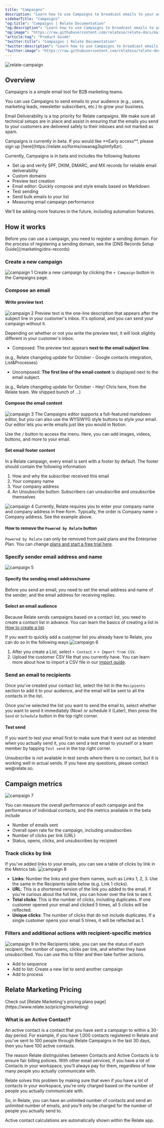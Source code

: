 ```yaml
---
title: "Campaigns"
description: "Learn how to use Campaigns to broadcast emails to your audience."
sidebarTitle: "Campaigns"
"og:title": "Campaigns | Relate Documentation"
"og:description": "Learn how to use Campaigns to broadcast emails to your audience."
"og:image": "https://raw.githubusercontent.com/relateso/relate-docs/main/docs/images/relatecampaigns.png"
"article:tag": "Product Guide"
"twitter:title": "Campaigns | Relate Documentation"
"twitter:description": "Learn how to use Campaigns to broadcast emails to your audience."
"twitter:image": "https://raw.githubusercontent.com/relateso/relate-docs/main/docs/images/relatecampaigns.png"
---
```


![relate-campaign](/images/features/relatecampaigns.png)

## Overview

Campaigns is a simple email tool for B2B marketing teams. 

You can use Campaigns to send emails to your audience (e.g., users, marketing leads, newsletter subscribers, etc.) to grow your business.

Email Deliverability is a top priority for Relate campaigns.
We make sure all technical setups are in place and assist in ensuring that the emails you send to your customers are delivered safely to their inboxes and not marked as spam.

<Note>
  Campaigns is currently in beta. If you would like **Early access**, please sign up [here](https://relate.so/forms/owanag3splmfy6zr).
</Note>

Currently, Campaigns is in beta and includes the following features 

- Set up and verify SPF, DKIM, DMARC, and MX records for reliable email deliverability
- Custom domains
- Preview text creation
- Email editor: Quickly compose and style emails based on Markdown
- Test sending
- Send bulk emails to your list
- Measuring email campaign performance

We'll be adding more features in the future, including automation features. 

## How it works
<Note>
  Before you can use a campaign, you need to register a sending domain. For the process of registering a sending domain, see the [DNS Records Setup Guide](/marketing/dns-records)
</Note>

### Create a new campaign
![campaign 1](/images/features/add-new-campaign.png)
Create a new campaign by clicking the `+ Campaign` button in the Campaigns page.

### Compose an email
#### Write preview text
![campaign 2](/images/features/campaign-preview-text.png)
Preview text is the one-line description that appears after the subject line in your customer's inbox.
It's optional, and you can send your campaign without it.

Depending on whether or not you write the preview text, it will look slightly different in your customer's inbox.
- Composed: The preview text appears **next to the email subject line**.

(e.g., Relate changelog update for October - Google contacts integration, List&Processes)

- Uncomposed: **The first line of the email content** is displayed next to the email subject.

(e.g., Relate changelog update for October - Hey! Chris here, from the Relate team. We shipped bunch of ...)

#### Compose the email content
![campaign 3](/images/features/email-editor.png)
The Campaigns editor supports a full-featured markdown editor, but you can also use the WYSIWYG style buttons to style your email.
Our editor lets you write emails just like you would in Notion.

Use the `/` button to access the menu. Here, you can add images, videos, buttons, and more to your email.

#### Set email footer content
In a Relate campaign, every email is sent with a footer by default.
The footer should contain the following information
1. How and why the subscriber received this email
2. Your company name
3. Your company address
4. An Unsubscribe button: Subscribers can unsubscribe and unsubscribe themselves

![campaign 4](/images/features/email-footer.png)
Currently, Relate requires you to enter your company name and company address in free-form.
Typically, the order is Company name > Company address. See the example above.

#### How to remove the `Powered by Relate` button
`Powered by Relate` can only be removed from paid plans and the Enterprise Plan.
You can change [plans and start a free trial here](https://admin.relate.so/workspaces/settings/plans).

### Specify sender email address and name
![campaign 5](/images/features/sender-identification.png)

#### Specify the sending email address/name
Before you send an email, you need to set the email address and name of the sender, and the email address for receiving replies.

#### Select an email audience
Because Relate sends campaigns based on a contact list, you need to create a contact list in advance.
You can learn the basics of creating a list in [How to create a list](https://www.relate.so/changelog/lists-and-processes).

If you want to quickly add a customer list you already have to Relate, you can do so in the following ways
![campaign 6](/images/features/campaign-import-csv.png)
1. After you create a List, select `+ Contact` > `+ Import from CSV`.
2. Upload the customer CSV file that you currently have. You can learn more about how to import a CSV file in our [import guide](setup/import).

### Send an email to recipients
Once you've created your contact list, select the list in the `Recipients` section to add it to your audience, and the email will be sent to all the contacts in the list.

Once you've selected the list you want to send the email to, select whether you want to send it immediately (Now) or schedule it (Later), then press the `Send` or `Schedule` button in the top right corner.

#### Test send
If you want to test your email first to make sure that it went out as intended when you actually send it, you can send a test email to yourself or a team member by tapping `Test send` in the top right corner.

<Info>
Unsubscribe is not available in test sends where there is no contact, but it is working well in actual sends. If you have any questions, please contact we@relate.so.
</Info>


## Campaign metrics
![campaign 7](/images/features/campaign-metrics.png)

You can measure the overall performance of each campaign and the performance of individual contacts, and the metrics available in the beta include

- Number of emails sent
- Overall open rate for the campaign, including unsubscribes
- Number of clicks per link (URL)
- Status, opens, clicks, and unsubscribes by recipient

### Track clicks by link
If you've added links to your emails, you can see a table of clicks by link in the Metrics tab.
![campaign 8](/images/features/campaign-link-metrics.png)
- **Links**: Number the links and give them names, such as Links 1, 2, 3. Use the same in the Recipients table below (e.g. Link 1 clicks).
- **URL**: This is a shortened version of the link you added to the email. If you're curious about the full link, you can hover over the link to see it.
- **Total clicks**: This is the number of clicks, including duplicates. If one customer opened your email and clicked 5 times, all 5 clicks will be reflected.
- **Unique clicks**: The number of clicks that do not include duplicates. If a single customer opens your email 5 times, it will be reflected as 1.

### Filters and additional actions with recipient-specific metrics
![campaign 9](/images/features/campaign-recipients-metrics.png)
In the Recipients table, you can see the status of each recipient, the number of opens, clicks per link, and whether they have unsubscribed. You can use this to filter and then take further actions.

- Add to sequence
- Add to list: Create a new list to send another campaign
- Add to process

## Relate Marketing Pricing
<Note>
  Check out [Relate Marketing's pricing plans page](https://www.relate.so/pricing/marketing)
</Note>

### What is an Active Contact?
An active contact is a contact that you have sent a campaign to within a 30-day period.
For example, if you have 1,000 contacts registered in Relate and you've sent to 100 people through Relate Campaigns in the last 30 days, then you have 100 active contacts.

The reason Relate distinguishes between Contacts and Active Contacts is to ensure fair billing policies.
With other email services, if you have a lot of Contacts in your workspace, you'll always pay for them, regardless of how many people you actually communicate with.

Relate solves this problem by making sure that even if you have a lot of contacts in your workspace, you're only charged based on the number of people you actually communicate with.

So, in Relate, you can have an unlimited number of contacts and send an unlimited number of emails, and you'll only be charged for the number of people you actually send to.

Active contact calculations are automatically shown within the Relate app.